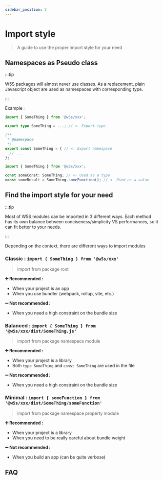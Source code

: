 ```yaml
---
sidebar_position: 2
---
```


# Import style

> A guide to use the proper import style for your need

## Namespaces as Pseudo class

:::tip

W5S packages will almost never use classes. 
As a replacement, plain Javascript object are used as namespaces with corresponding type.

:::

Example :

```ts title="@w5s/xxx/src/SomeThing.ts"
import { SomeThing } from '@w5s/xxx';

export type SomeThing = ...; // <- Export type

/**
 * @namespace
 */
export const SomeThing = { // <- Export namespace
  // ...
};
```

```ts title="main.ts"
import { SomeThing } from '@w5s/xxx';

const someConst: SomeThing; // <- Used as a type
const someResult = SomeThing.someFunction(); // <- Used as a value
```

## Find the import style for your need

:::tip

Most of W5S modules can be imported in 3 different ways.
Each method has its own balance between conciseness/simplicity VS performances, so it can fit better to your needs.

:::

Depending on the context, there are different ways to import modules

### Classic : `import { SomeThing } from '@w5s/xxx'`
> import from package root

**➕ Recommended :**

- When your project is an app
- When you use bundler (webpack, rollup, vite, etc.)

**➖ Not recommended :**

- When you need a high constraint on the bundle size

### Balanced : `import { SomeThing } from '@w5s/xxx/dist/SomeThing.js'` 
> import from package namespace module

**➕ Recommended :**

- When your project is a library
- Both `type SomeThing` and `const SomeThing` are used in the file

**➖ Not recommended :**

- When you need a high constraint on the bundle size

### Minimal : `import { someFunction } from '@w5s/xxx/dist/SomeThing/someFunction'`
> import from package namespace property module 

**➕ Recommended :**

- When your project is a library
- When you need to be really careful about bundle weight

**➖ Not recommended :**

- When you build an app (can be quite verbose)

## FAQ

